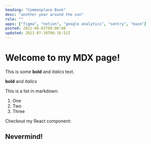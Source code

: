 ```yaml
---
heading: "Commonplace Book"
desc: "another year around the sun"
role: ""
apps: ["figma", "notion", "google analytics", "sentry", "maze"]
posted: 2021-08-01T09:00:00
updated: 2021-07-30T06:18:52Z
---
```


# Welcome to my MDX page!

This is some **bold** and _italics_ text.

**bold** and _italics_

This is a list in markdown:

1. One
2. Two
3. Three

Checkout my React component:

## Nevermind!
